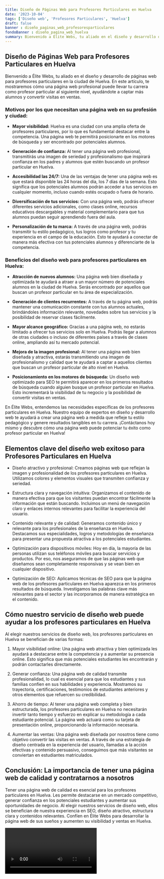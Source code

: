 ```yaml
---
title: Diseño de Páginas Web para Profesores Particulares en Huelva
date: '2023-10-04'
tags: ['Diseño web', 'Profesores Particulares', 'Huelva']
draft: false
banner : diseño_paginas_web_profesoresparticulares
fondoBanner : diseño_pagina_web_huelva
summary: Bienvenido a Élite Webs, tu aliado en el diseño y desarrollo de páginas web para profesores particulares en la ciudad de Huelva. En este artículo, te mostraremos cómo una página web profesional puede llevar tu carrera como profesor particular al siguiente nivel, ayudándote a captar más alumnos y convertir visitas en ventas.
---
```


## Diseño de Páginas Web para Profesores Particulares en Huelva

Bienvenido a Élite Webs, tu aliado en el diseño y desarrollo de páginas web para profesores particulares en la ciudad de Huelva. En este artículo, te mostraremos cómo una página web profesional puede llevar tu carrera como profesor particular al siguiente nivel, ayudándote a captar más alumnos y convertir visitas en ventas.

### Motivos por los que necesitan una página web en su profesión y ciudad:

- **Mayor visibilidad:** Huelva es una ciudad con una amplia oferta de profesores particulares, por lo que es fundamental destacar entre la competencia. Una página web te permitirá posicionarte en los motores de búsqueda y ser encontrado por potenciales alumnos.

- **Generación de confianza:** Al tener una página web profesional, transmitirás una imagen de seriedad y profesionalismo que inspirará confianza en los padres y alumnos que estén buscando un profesor particular en Huelva.

- **Accesibilidad las 24/7:** Una de las ventajas de tener una página web es que estará disponible las 24 horas del día, los 7 días de la semana. Esto significa que los potenciales alumnos podrán acceder a tus servicios en cualquier momento, incluso cuando estés ocupado o fuera de horario.

- **Diversificación de tus servicios:** Con una página web, podrás ofrecer diferentes servicios adicionales, como clases online, recursos educativos descargables y material complementario para que tus alumnos puedan seguir aprendiendo fuera del aula.

- **Personalización de tu marca:** A través de una página web, podrás transmitir tu estilo pedagógico, tus logros como profesor y tu experiencia en el campo de la educación. Esto te ayudará a conectar de manera más efectiva con tus potenciales alumnos y diferenciarte de la competencia.

### Beneficios del diseño web para profesores particulares en Huelva:

- **Atracción de nuevos alumnos:** Una página web bien diseñada y optimizada te ayudará a atraer a un mayor número de potenciales alumnos en la ciudad de Huelva. Serás encontrado por aquellos que buscan un profesor particular en tu área de especialización.

- **Generación de clientes recurrentes:** A través de tu página web, podrás mantener una comunicación constante con tus alumnos actuales, brindándoles información relevante, novedades sobre tus servicios y la posibilidad de reservar clases fácilmente.

- **Mayor alcance geográfico:** Gracias a una página web, no estarás limitado a ofrecer tus servicios solo en Huelva. Podrás llegar a alumnos de otras ciudades o incluso de diferentes países a través de clases online, ampliando así tu mercado potencial.

- **Mejora de la imagen profesional:** Al tener una página web bien diseñada y atractiva, estarás transmitiendo una imagen de profesionalismo y calidad que te ayudará a captar a aquellos clientes que buscan un profesor particular de alto nivel en Huelva.

- **Posicionamiento en los motores de búsqueda:** Un diseño web optimizado para SEO te permitirá aparecer en los primeros resultados de búsqueda cuando alguien busque un profesor particular en Huelva. Esto incrementará la visibilidad de tu negocio y la posibilidad de convertir visitas en ventas.

En Élite Webs, entendemos las necesidades específicas de los profesores particulares en Huelva. Nuestro equipo de expertos en diseño y desarrollo web te ayudará a crear una página web a medida que refleje tu estilo pedagógico y genere resultados tangibles en tu carrera. ¡Contáctanos hoy mismo y descubre cómo una página web puede potenciar tu éxito como profesor particular en Huelva!

<GifSeo />

<Cta />

## Elementos clave del diseño web exitoso para Profesores Particulares en Huelva

- Diseño atractivo y profesional: Creamos páginas web que reflejan la imagen y profesionalidad de los profesores particulares en Huelva. Utilizamos colores y elementos visuales que transmiten confianza y seriedad.

- Estructura clara y navegación intuitiva: Organizamos el contenido de manera efectiva para que los visitantes puedan encontrar fácilmente la información que están buscando. Incluimos un menú de navegación claro y enlaces internos relevantes para facilitar la experiencia del usuario.

- Contenido relevante y de calidad: Generamos contenido único y relevante para los profesionales de la enseñanza en Huelva. Destacamos sus especialidades, logros y metodologías de enseñanza para presentar una propuesta atractiva a los potenciales estudiantes.

- Optimización para dispositivos móviles: Hoy en día, la mayoría de las personas utilizan sus teléfonos móviles para buscar servicios y productos. Por eso, nos aseguramos de que las páginas web que diseñamos sean completamente responsivas y se vean bien en cualquier dispositivo.

- Optimización de SEO: Aplicamos técnicas de SEO para que la página web de los profesores particulares en Huelva aparezca en los primeros resultados de búsqueda. Investigamos las palabras clave más relevantes para el sector y las incorporamos de manera estratégica en el contenido.

## Cómo nuestro servicio de diseño web puede ayudar a los profesores particulares en Huelva

Al elegir nuestros servicios de diseño web, los profesores particulares en Huelva se benefician de varias formas:

1. Mayor visibilidad online: Una página web atractiva y bien optimizada les ayudará a destacarse entre la competencia y a aumentar su presencia online. Esto significa que más potenciales estudiantes les encontrarán y podrán contactarles directamente.

2. Generar confianza: Una página web de calidad transmite profesionalidad, lo cual es esencial para que los estudiantes y sus familias confíen en sus habilidades y experiencia. Mostramos su trayectoria, certificaciones, testimonios de estudiantes anteriores y otros elementos que refuercen su credibilidad.

3. Ahorro de tiempo: Al tener una página web completa y bien estructurada, los profesores particulares en Huelva no necesitarán invertir tanto tiempo y esfuerzo en explicar su metodología a cada estudiante potencial. La página web actuará como su tarjeta de presentación online, proporcionando la información necesaria.

4. Aumentar las ventas: Una página web diseñada por nosotros tiene como objetivo convertir las visitas en ventas. A través de una estrategia de diseño centrada en la experiencia del usuario, llamadas a la acción efectivas y contenido persuasivo, conseguimos que más visitantes se conviertan en estudiantes matriculados.

## Conclusión: La importancia de tener una página web de calidad y contratarnos a nosotros

Tener una página web de calidad es esencial para los profesores particulares en Huelva. Les permite destacarse en un mercado competitivo, generar confianza en los potenciales estudiantes y aumentar sus oportunidades de negocio. Al elegir nuestros servicios de diseño web, ellos se benefician de nuestra experiencia en SEO, diseño atractivo, estructura clara y contenidos relevantes. Confíen en Élite Webs para desarrollar la página web de sus sueños y aumenten su visibilidad y ventas en Huelva.

<Video />

<CtaBot job='Profesores Particulares' city='Huelva'/>

<Gmaps query='Huelva+españa+maps' />